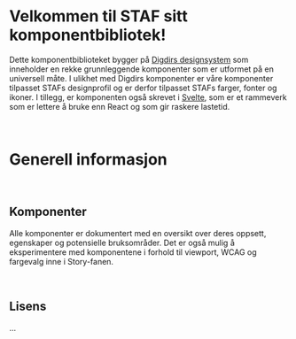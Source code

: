 
<Meta title="Oversikt" />

# Velkommen til STAF sitt komponentbibliotek!

Dette komponentbiblioteket bygger på [Digdirs designsystem](https://www.designsystemet.no/) som inneholder en rekke
grunnleggende komponenter som er utformet på en universell måte. I ulikhet med Digdirs komponenter er våre komponenter
tilpasset STAFs designprofil og er derfor tilpasset STAFs farger, fonter og ikoner. I tillegg, er komponenten også
skrevet i [Svelte](https://svelte.dev/), som er et rammeverk som er lettere å bruke enn React og som gir raskere lastetid.

<br />

# Generell informasjon

<br />

## Komponenter

Alle komponenter er dokumentert med en oversikt over deres oppsett, egenskaper og potensielle bruksområder.
Det er også mulig å eksperimentere med komponentene i forhold til viewport, WCAG og fargevalg inne i Story-fanen.

<br />

## Lisens

...

<br />
